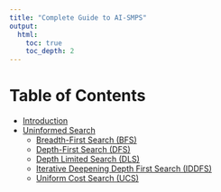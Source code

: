 ```yaml
---
title: "Complete Guide to AI-SMPS"
output: 
  html: 
    toc: true
    toc_depth: 2
---
```


<!-- Google tag (gtag.js) -->
<script async src="https://www.googletagmanager.com/gtag/js?id=G-43XXVJQ0JD"></script>
<script>
  window.dataLayer = window.dataLayer || [];
  function gtag(){dataLayer.push(arguments);}
  gtag('js', new Date());

  gtag('config', 'G-43XXVJQ0JD');
</script>

# Table of Contents

- [Introduction](introduction.qmd)
- [Uninformed Search](uninformed.qmd)
  - [Breadth-First Search (BFS)](bfs.qmd)
  - [Depth-First Search (DFS)](dfs.qmd)
  - [Depth Limited Search (DLS)](dls.qmd)
  - [Iterative Deepening Depth First Search (IDDFS)](iddfs.qmd)
  - [Uniform Cost Search (UCS)](ucs.qmd)
